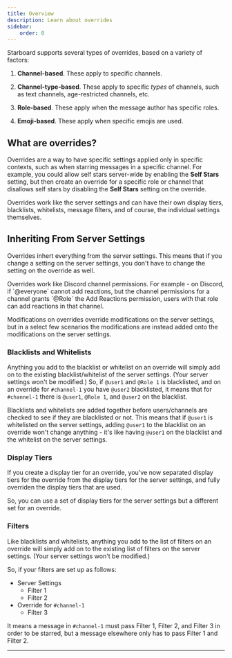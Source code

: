 ```yaml
---
title: Overview
description: Learn about overrides
sidebar:
    order: 0
---
```



Starboard supports several types of overrides, based on a variety of factors:

1.  **Channel-based**.  These apply to specific channels.

2.  **Channel-type-based**.  These apply to specific *types* of channels, such as text channels, age-restricted channels, etc.

3.  **Role-based**.  These apply when the message author has specific roles.

4.  **Emoji-based**.  These apply when specific emojis are used.


## What are overrides?

Overrides are a way to have specific settings applied only in specific contexts, such as when starring messages in a specific channel.
For example, you could allow self stars server-wide by enabling the **Self Stars** setting, but then create an override for a specific role or channel that disallows self stars by disabling the **Self Stars** setting on the override.

Overrides work like the server settings and can have their own display tiers, blacklists, whitelists, message filters, and of course, the individual settings themselves.

## Inheriting From Server Settings

Overrides inhert everything from the server settings. This means that if you change a setting on the server settings, you don't have to change the setting on the override as well.

<Aside type="tip">
    Overrides work like Discord channel permissions. For example - on Discord, if `@everyone` cannot add reactions, but the channel permissions for a channel grants `@Role` the Add Reactions permission, users with that role can add reactions in that channel.
</Aside>


Modifications on overrides override modifications on the server settings, but in a select few scenarios the modifications are instead added onto the modifications on the server settings.

### Blacklists and Whitelists
Anything you add to the blacklist or whitelist on an override will simply add on to the existing blacklist/whitelist of the server settings. (Your server settings won't be modified.)
So, if `@user1` and `@Role 1` is blacklisted, and on an override for `#channel-1` you have `@user2` blacklisted, it means that for `#channel-1` there is `@user1`, `@Role 1`, and `@user2` on the blacklist.

Blacklists and whitelists are added together before users/channels are checked to see if they are blacklisted or not.
This means that if `@user1` is whitelisted on the server settings, adding `@user1` to the blacklist on an override won't change anything - it's like having `@user1` on the blacklist and the whitelist on the server settings.

### Display Tiers
If you create a display tier for an override, you've now separated display tiers for the override from the display tiers for the server settings, and fully overriden the display tiers that are used.

So, you can use a set of display tiers for the server settings but a different set for an override.

### Filters
Like blacklists and whitelists, anything you add to the list of filters on an override will simply add on to the existing list of filters on the server settings. (Your server settings won't be modified.)

So, if your filters are set up as follows:
- Server Settings
    - Filter 1
    - Filter 2
- Override for `#channel-1`
    - Filter 3

It means a message in `#channel-1` must pass Filter 1, Filter 2, and Filter 3 in order to be starred, but a message elsewhere only has to pass Filter 1 and Filter 2.


---

<CardGrid>
	<LinkCard title="Channel-Based Overrides" href="/docs/overrides/channel-based"/>
    <LinkCard title="Channel-Type-Based Overrides" href="/docs/overrides/channel-type-based"/>
    <LinkCard title="Role-Based Overrides" href="/docs/overrides/role-based"/>
    <LinkCard title="Emoji-Based Overrides" href="/docs/overrides/emoji-based"/>
</CardGrid>
